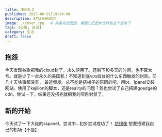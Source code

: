 ```yaml
---
title: 浅记8.2
published: 2025-08-01T19:04:00
description: 8月2日碎碎叨
image: ./cover.jpg   # 如果有封面图，需要先把图片也传到这个目录下
tags: [心情, 日记]
category: 生活
draft: false
---
```

 ## 抱怨

今天发现谷歌把我的cloud封了，永久禁用了。还剩下10多天的时间，也不算太亏。就是少了一台永久的美国机！不知道到底vps后台的什么东西触发的封禁。前几十天啥事都没有，
最近频发。总不能是搭梯子的原因的吧，用bt、1panel安装网站。使用了kejilion的脚本，还是reality的问题？我也尝试了自己搭建goedge的cdn，尝试一下，结果还没搭完就把我的项目封禁了。






 ## 新的开始

 今天试了一下大佬的sspanel，尝试中...初步尝试成功了！ <a class="transition link text-[var(--primary)] font-medium" target="_blank" href="https://xeonzilla.top/posts/anti_malicious_mirroring">防镜像</a>
想要搭建我自己的机场【不是】


